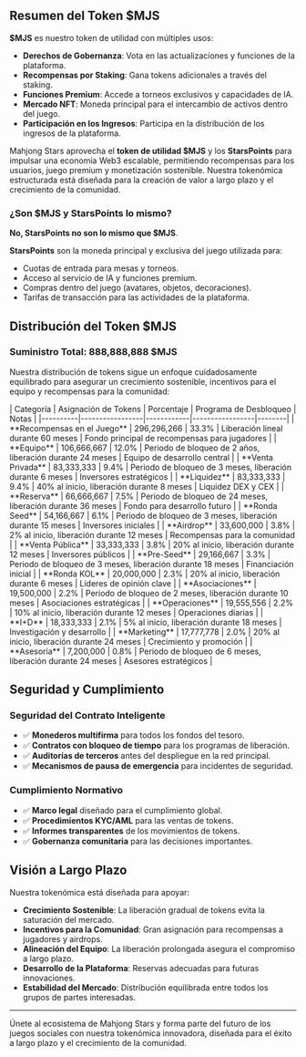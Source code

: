
## Resumen del Token $MJS

**$MJS** es nuestro token de utilidad con múltiples usos:
- **Derechos de Gobernanza**: Vota en las actualizaciones y funciones de la plataforma.
- **Recompensas por Staking**: Gana tokens adicionales a través del staking.
- **Funciones Premium**: Accede a torneos exclusivos y capacidades de IA.
- **Mercado NFT**: Moneda principal para el intercambio de activos dentro del juego.
- **Participación en los Ingresos**: Participa en la distribución de los ingresos de la plataforma.

Mahjong Stars aprovecha el **token de utilidad $MJS** y los **StarsPoints** para impulsar una economía Web3 escalable, permitiendo recompensas para los usuarios, juego premium y monetización sostenible. Nuestra tokenómica estructurada está diseñada para la creación de valor a largo plazo y el crecimiento de la comunidad.

### ¿Son $MJS y StarsPoints lo mismo?

**No, StarsPoints no son lo mismo que $MJS**.

<Callout type="info">

**StarsPoints** son la moneda principal y exclusiva del juego utilizada para:
- Cuotas de entrada para mesas y torneos.
- Acceso al servicio de IA y funciones premium.
- Compras dentro del juego (avatares, objetos, decoraciones).
- Tarifas de transacción para las actividades de la plataforma.

</Callout>


## Distribución del Token $MJS

### Suministro Total: 888,888,888 $MJS

Nuestra distribución de tokens sigue un enfoque cuidadosamente equilibrado para asegurar un crecimiento sostenible, incentivos para el equipo y recompensas para la comunidad:

<Card className='mt-4'>
| Categoría | Asignación de Tokens | Porcentaje | Programa de Desbloqueo | Notas |
|----------|-----------------|------------|-----------------|--------|
| **Recompensas en el Juego** | 296,296,266 | 33.3% | Liberación lineal durante 60 meses | Fondo principal de recompensas para jugadores |
| **Equipo** | 106,666,667 | 12.0% | Periodo de bloqueo de 2 años, liberación durante 24 meses | Equipo de desarrollo central |
| **Venta Privada** | 83,333,333 | 9.4% | Periodo de bloqueo de 3 meses, liberación durante 6 meses | Inversores estratégicos |
| **Liquidez** | 83,333,333 | 9.4% | 40% al inicio, liberación durante 8 meses | Liquidez DEX y CEX |
| **Reserva** | 66,666,667 | 7.5% | Periodo de bloqueo de 24 meses, liberación durante 36 meses | Fondo para desarrollo futuro |
| **Ronda Seed** | 54,166,667 | 6.1% | Periodo de bloqueo de 3 meses, liberación durante 15 meses | Inversores iniciales |
| **Airdrop** | 33,600,000 | 3.8% | 2% al inicio, liberación durante 12 meses | Recompensas para la comunidad |
| **Venta Pública** | 33,333,333 | 3.8% | 20% al inicio, liberación durante 12 meses | Inversores públicos |
| **Pre-Seed** | 29,166,667 | 3.3% | Periodo de bloqueo de 3 meses, liberación durante 18 meses | Financiación inicial |
| **Ronda KOL** | 20,000,000 | 2.3% | 20% al inicio, liberación durante 6 meses | Líderes de opinión clave |
| **Asociaciones** | 19,500,000 | 2.2% | Periodo de bloqueo de 2 meses, liberación durante 10 meses | Asociaciones estratégicas |
| **Operaciones** | 19,555,556 | 2.2% | 10% al inicio, liberación durante 12 meses | Operaciones diarias |
| **I+D** | 18,333,333 | 2.1% | 5% al inicio, liberación durante 18 meses | Investigación y desarrollo |
| **Marketing** | 17,777,778 | 2.0% | 20% al inicio, liberación durante 24 meses | Crecimiento y promoción |
| **Asesoría** | 7,200,000 | 0.8% | Periodo de bloqueo de 6 meses, liberación durante 24 meses | Asesores estratégicos |
</Card>

## Seguridad y Cumplimiento

### Seguridad del Contrato Inteligente
- ✅ **Monederos multifirma** para todos los fondos del tesoro.
- ✅ **Contratos con bloqueo de tiempo** para los programas de liberación.
- ✅ **Auditorías de terceros** antes del despliegue en la red principal.
- ✅ **Mecanismos de pausa de emergencia** para incidentes de seguridad.

### Cumplimiento Normativo
- ✅ **Marco legal** diseñado para el cumplimiento global.
- ✅ **Procedimientos KYC/AML** para las ventas de tokens.
- ✅ **Informes transparentes** de los movimientos de tokens.
- ✅ **Gobernanza comunitaria** para las decisiones importantes.

## Visión a Largo Plazo

Nuestra tokenómica está diseñada para apoyar:
- **Crecimiento Sostenible**: La liberación gradual de tokens evita la saturación del mercado.
- **Incentivos para la Comunidad**: Gran asignación para recompensas a jugadores y airdrops.
- **Alineación del Equipo**: La liberación prolongada asegura el compromiso a largo plazo.
- **Desarrollo de la Plataforma**: Reservas adecuadas para futuras innovaciones.
- **Estabilidad del Mercado**: Distribución equilibrada entre todos los grupos de partes interesadas.

---

Únete al ecosistema de Mahjong Stars y forma parte del futuro de los juegos sociales con nuestra tokenómica innovadora, diseñada para el éxito a largo plazo y el crecimiento de la comunidad.